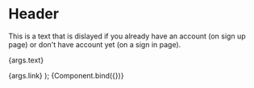 
<Meta title="Elements/Have Account" component={HaveAccount} />

# Header

This is a text that is dislayed if you already have an account (on sign up page) or don't have account yet (on a sign in page).

  <HaveAccount>
    <p>{args.text}&nbsp;</p>
    <a>{args.link}</a>
  </HaveAccount>
);

<Canvas>
  <Story
    name="Have Account"
    args={{
      text: "Already have an account?",
      link: "Sign In",
    }}
  >
    {Component.bind({})}
  </Story>
</Canvas>
